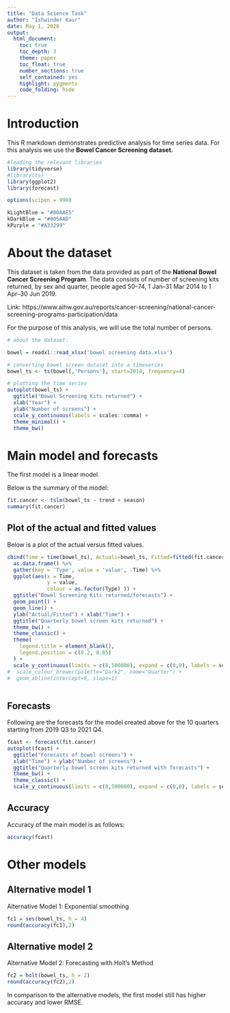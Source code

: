 ```yaml
---
title: "Data Science Task"
author: "Ishwinder Kaur"
date: May 1, 2020
output: 
  html_document:
    toc: true
    toc_depth: 3
    theme: paper
    toc_float: true
    number_sections: true
    self_contained: yes
    highlight: pygments
    code_folding: hide
---
```


# Introduction

This R markdown demonstrates predictive analysis for time series data.
For this analysis we use the <b> Bowel Cancer Screening dataset.</b>

```r

#loading the relevant libraries
library(tidyverse)
#library(ts)
library(ggplot2)
library(forecast)

options(scipen = 999)

kLightBlue = "#00AAE5"
kDarkBlue = "#005AAD"
kPurple = "#A33299"


```

# About the dataset 

This dataset is taken from the data provided as part of the <b>National Bowel Cancer Screening Program</b>. The data consists of number of screening kits returned, by sex and quarter, people aged 50–74, 1 Jan–31 Mar 2014 to 1 Apr–30 Jun 2019.

Link: https://www.aihw.gov.au/reports/cancer-screening/national-cancer-screening-programs-participation/data

For the purpose of this analysis, we will use the total number of persons.

```r

# about the dataset:

bowel = readxl::read_xlsx('bowel screening data.xlsx')

# converting bowel screen dataset into a timeseries
bowel_ts <- ts(bowel[,'Persons'], start=2014, frequency=4)

# plotting the time series
autoplot(bowel_ts) +
  ggtitle("Bowel Screening Kits returned") +
  xlab("Year") +
  ylab("Number of screens") +
  scale_y_continuous(labels = scales::comma) +
  theme_minimal() +
  theme_bw()

```

# Main model and forecasts

The first model is a linear model. 

Below is the summary of the model:

```r
fit.cancer <- tslm(bowel_ts ~ trend + season)
summary(fit.cancer)

```


## Plot of the actual and fitted values

Below is a plot of the actual versus fitted values.

```r
cbind(Time = time(bowel_ts), Actuals=bowel_ts, Fitted=fitted(fit.cancer)) %>%
  as.data.frame() %>%
  gather(key = 'Type', value = 'value', -Time) %>% 
  ggplot(aes(x = Time, 
             y = value,
             colour = as.factor(Type) )) +
  ggtitle("Bowel Screening Kits returned/forecasts") +
  geom_point() +
  geom_line() +
  ylab("Actual/Fitted") + xlab("Time") +
  ggtitle("Quarterly bowel screen kits returned") +
  theme_bw() +
  theme_classic() +
  theme(
    legend.title = element_blank(),
    legend.position = c(0.2, 0.85)
  ) +
  scale_y_continuous(limits = c(0,500000), expand = c(0,0), labels = scales::comma)
#  scale_colour_brewer(palette="Dark2", name="Quarter") +
#  geom_abline(intercept=0, slope=1) 
  
```

## Forecasts 

Following are the forecasts for the model created above for the 10 quarters starting from 2019 Q3 to 2021 Q4.

```r
fcast <- forecast(fit.cancer)
autoplot(fcast) +
  ggtitle("Forecasts of bowel screens") +
  xlab("Time") + ylab("Number of screens") +
  ggtitle("Quarterly bowel screen kits returned with forecasts") +
  theme_bw() +
  theme_classic() +
  scale_y_continuous(limits = c(0,500000), expand = c(0,0), labels = scales::comma)


```

## Accuracy

Accuracy of the main model is as follows:

```r
accuracy(fcast)
```


# Other models

##  Alternative model 1

Alternative Model 1: Exponential smoothing

```r

fc1 = ses(bowel_ts, h = 4)
round(accuracy(fc1),2)
```

##  Alternative model 2

Alternative Model 2: Forecasting with Holt’s Method

```r
fc2 = holt(bowel_ts, h = 2)
round(accuracy(fc2),2)
```

In comparison to the alternative models, the first model still has higher accuracy and lower RMSE.